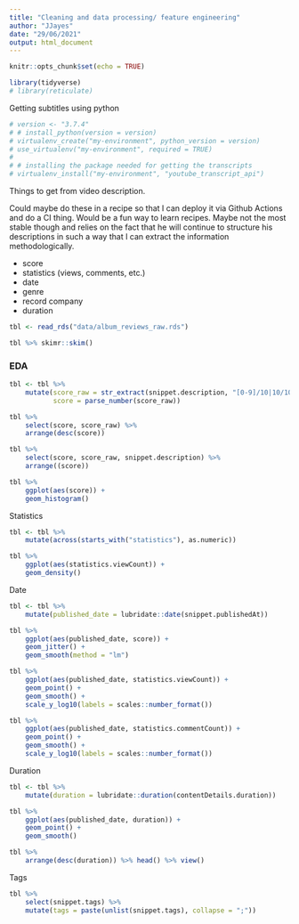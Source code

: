 ```yaml
---
title: "Cleaning and data processing/ feature engineering"
author: "JJayes"
date: "29/06/2021"
output: html_document
---
```


```r
knitr::opts_chunk$set(echo = TRUE)

library(tidyverse)
# library(reticulate)
```



Getting subtitles using python

```r
# version <- "3.7.4"
# # install_python(version = version)
# virtualenv_create("my-environment", python_version = version)
# use_virtualenv("my-environment", required = TRUE)
# 
# # installing the package needed for getting the transcripts
# virtualenv_install("my-environment", "youtube_transcript_api")

```

Things to get from video description.

Could maybe do these in a recipe so that I can deploy it via Github Actions and do a CI thing. Would be a fun way to learn recipes. Maybe not the most stable though and relies on the fact that he will continue to structure his descriptions in such a way that I can extract the information methodologically. 

- score
- statistics (views, comments, etc.)
- date
- genre
- record company
- duration

```r
tbl <- read_rds("data/album_reviews_raw.rds")

tbl %>% skimr::skim()

```



### EDA

```r
tbl <- tbl %>% 
    mutate(score_raw = str_extract(snippet.description, "[0-9]/10|10/10|CLASSIC"),
           score = parse_number(score_raw)) 

tbl %>% 
    select(score, score_raw) %>% 
    arrange(desc(score))

tbl %>% 
    select(score, score_raw, snippet.description) %>% 
    arrange((score))

tbl %>% 
    ggplot(aes(score)) +
    geom_histogram()

```

Statistics

```r
tbl <- tbl %>% 
    mutate(across(starts_with("statistics"), as.numeric))

tbl %>% 
    ggplot(aes(statistics.viewCount)) +
    geom_density()

```

Date

```r
tbl <- tbl %>% 
    mutate(published_date = lubridate::date(snippet.publishedAt))

tbl %>% 
    ggplot(aes(published_date, score)) +
    geom_jitter() +
    geom_smooth(method = "lm")

tbl %>% 
    ggplot(aes(published_date, statistics.viewCount)) +
    geom_point() +
    geom_smooth() +
    scale_y_log10(labels = scales::number_format())

tbl %>% 
    ggplot(aes(published_date, statistics.commentCount)) +
    geom_point() +
    geom_smooth() +
    scale_y_log10(labels = scales::number_format())

```

Duration

```r
tbl <- tbl %>%
    mutate(duration = lubridate::duration(contentDetails.duration)) 

tbl %>% 
    ggplot(aes(published_date, duration)) +
    geom_point() +
    geom_smooth()

tbl %>% 
    arrange(desc(duration)) %>% head() %>% view()

```

Tags

```r
tbl %>% 
    select(snippet.tags) %>% 
    mutate(tags = paste(unlist(snippet.tags), collapse = ";"))

```

